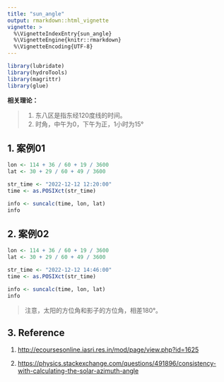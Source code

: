 ```yaml
---
title: "sun_angle"
output: rmarkdown::html_vignette
vignette: >
  %\VignetteIndexEntry{sun_angle}
  %\VignetteEngine{knitr::rmarkdown}
  %\VignetteEncoding{UTF-8}
---
```


```r
library(lubridate)
library(hydroTools)
library(magrittr)
library(glue)
```

**相关理论：**

> 1. 东八区是指东经120度线的时间。
> 2. 时角，中午为0，下午为正，1小时为15°

## 1. 案例01

```r
lon <- 114 + 36 / 60 + 19 / 3600
lat <- 30 + 29 / 60 + 49 / 3600

str_time <- "2022-12-12 12:20:00"
time <- as.POSIXct(str_time)

info <- suncalc(time, lon, lat)
info
```

## 2. 案例02

```r
lon <- 114 + 36 / 60 + 19 / 3600
lat <- 30 + 29 / 60 + 49 / 3600

str_time <- "2022-12-12 14:46:00"
time <- as.POSIXct(str_time)

info <- suncalc(time, lon, lat)
info
```

> 注意，太阳的方位角和影子的方位角，相差180°。

## 3. Reference

1. <http://ecoursesonline.iasri.res.in/mod/page/view.php?id=1625>

2. <https://physics.stackexchange.com/questions/491896/consistency-with-calculating-the-solar-azimuth-angle>
